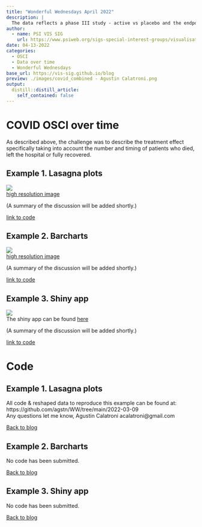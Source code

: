 ```yaml
---
title: "Wonderful Wednesdays April 2022"
description: |
  The data reflects a phase III study - active vs placebo and the endpoint was Ordinal Scale for Improvement (OSCI). All patients started at OSCI=4 and daily measures over 35 days were performed. The challenge was to describe the treatment effect specifically taking into account the number and timing of patients who died, left the hospital or fully recovered.
author:
  - name: PSI VIS SIG
    url: https://www.psiweb.org/sigs-special-interest-groups/visualisation
date: 04-13-2022
categories:
  - OSCI
  - Data over time
  - Wonderful Wednesdays
base_url: https://vis-sig.github.io/blog
preview: ./images/covid_combined - Agustin Calatroni.png
output:
  distill::distill_article:
    self_contained: false
---
```



# COVID OSCI over time
As described above, the challenge was to describe the treatment effect specifically taking into account the number and timing of patients who died, left the hospital or fully recovered.


<a id="example1"></a>

## Example 1. Lasagna plots

![](./images/covid_combined - Agustin Calatroni.png)  
[high resolution image](./images/covid_combined - Agustin Calatroni.pdf)  

(A summary of the discussion will be added shortly.)

[link to code](#example1 code)


<a id="example2"></a>

## Example 2. Barcharts

![](./images/ww_fcollin - francois collin.png)  
[high resolution image](./images/ww_fcollin - francois collin.pdf)  

(A summary of the discussion will be added shortly.)

[link to code](#example2 code)

<a id="example3"></a>

## Example 3. Shiny app

![](./images/app1.png)  
The shiny app can be found [here](https://bonorico.shinyapps.io/oscicovid)  

(A summary of the discussion will be added shortly.)

[link to code](#example3 code)

<a id="example4"></a>


# Code

<a id="example1 code"></a>

## Example 1. Lasagna plots

All code & reshaped data to reproduce this example can be found at:
https://github.com/agstn/WW/tree/main/2022-03-09  
Any questions let me know,
Agustin Calatroni
acalatroni@gmail.com


[Back to blog](#example1)



<a id="example2 code"></a>

## Example 2. Barcharts

No code has been submitted.


[Back to blog](#example2)


<a id="example3 code"></a>

## Example 3. Shiny app

No code has been submitted.

[Back to blog](#example3)